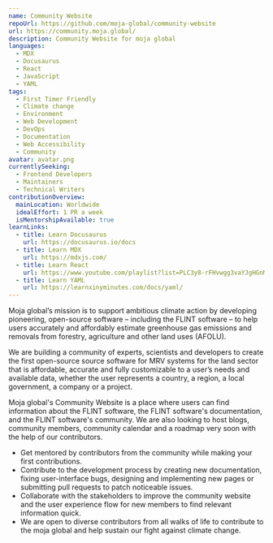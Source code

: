 ```yaml
---
name: Community Website
repoUrl: https://github.com/moja-global/community-website
url: https://community.moja.global/
description: Community Website for moja global
languages:
  - MDX
  - Docusaurus
  - React
  - JavaScript
  - YAML
tags:
  - First Timer Friendly
  - Climate change
  - Environment
  - Web Development
  - DevOps
  - Documentation
  - Web Accessibility
  - Community
avatar: avatar.png
currentlySeeking:
  - Frontend Developers
  - Maintainers
  - Technical Writers
contributionOverview:
  mainLocation: Worldwide
  idealEffort: 1 PR a week
  isMentorshipAvailable: true
learnLinks:
  - title: Learn Docusaurus
    url: https://docusaurus.io/docs
  - title: Learn MDX
    url: https://mdxjs.com/
  - title: Learn React
    url: https://www.youtube.com/playlist?list=PLC3y8-rFHvwgg3vaYJgHGnModB54rxOk3
  - title: Learn YAML
    url: https://learnxinyminutes.com/docs/yaml/
---
```


<Overview>

Moja global’s mission is to support ambitious climate action by developing pioneering, open-source software – including the FLINT software – to help users accurately and affordably estimate greenhouse gas emissions and removals from forestry, agriculture and other land uses (AFOLU).

We are building a community of experts, scientists and developers to create the first open-source source software for MRV systems for the land sector that is affordable, accurate and fully customizable to a user’s needs and available data, whether the user represents a country, a region, a local government, a company or a project.

Moja global's Community Website is a place where users can find information about the FLINT software, the FLINT software's documentation, and the FLINT software's community. We are also looking to host blogs, community members, community calendar and a roadmap very soon with the help of our contributors.

</Overview>

<Contributing>

- Get mentored by contributors from the community while making your first contributions.
- Contribute to the development process by creating new documentation, fixing user-interface bugs, designing and implementing new pages or submitting pull requests to patch noticeable issues.
- Collaborate with the stakeholders to improve the community website and the user experience flow for new members to find relevant information quick.
- We are open to diverse contributors from all walks of life to contribute to the moja global and help sustain our fight against climate change.

</Contributing>
